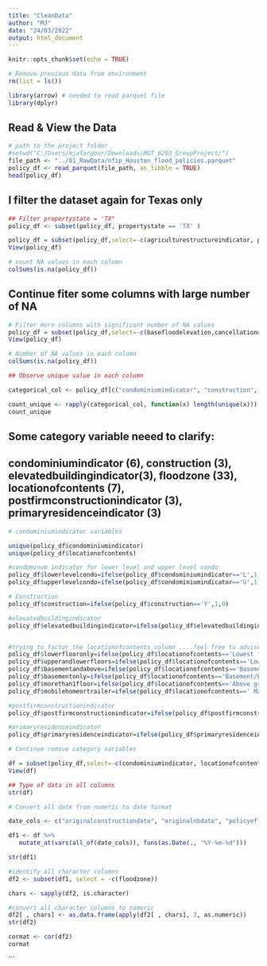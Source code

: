 ```yaml
---
title: "CleanData"
author: "MJ"
date: "24/03/2022"
output: html_document
---
```


```r
knitr::opts_chunk$set(echo = TRUE)
```

```r
# Remove previous data from environment
rm(list = ls())
```

```r
library(arrow) # needed to read parquet file
library(dplyr)
```

## Read & View the Data
```r
# path to the project folder
#setwd("C:/Users/mjafarpour/Downloads/MGT_6203_GroupProject/")
file_path <- "../01_RawData/nfip_Houston_flood_policies.parquet"
policy_df <- read_parquet(file_path, as_tibble = TRUE)
head(policy_df)
```

## I filter the dataset again for Texas only 
```r
## Filter propertystate = 'TX"
policy_df <- subset(policy_df, propertystate == 'TX' )
```


```r
policy_df = subset(policy_df,select=-c(agriculturestructureindicator, propertystate, reportedcity, houseofworshipindicator,nonprofitindicator,regularemergencyprogramindicator,smallbusinessindicatorbuilding,hfiaasurcharge))
View(policy_df)
```

```r
# count NA values in each column
colSums(is.na(policy_df))
```

## Continue fiter some columns with large number of NA

```r
# Filter more columns with significant number of NA values
policy_df = subset(policy_df,select=-c(basefloodelevation,cancellationdateoffloodpolicy, countycode, elevationcertificateindicator, lowestadjacentgrade, lowestfloorelevation, obstructiontype))                          
View(policy_df)
```

```r
# Number of NA values in each column
colSums(is.na(policy_df))
```
```r
## Observe unique value in each column

categorical_col <- policy_df[c("condominiumindicator", "construction", "elevatedbuildingindicator", "floodzone", "locationofcontents", "postfirmconstructionindicator", "primaryresidenceindicator")]

count_unique <- rapply(categorical_col, function(x) length(unique(x)))
count_unique
```
## Some category variable neeed to clarify:
## condominiumindicator (6), construction (3), elevatedbuildingindicator(3), floodzone (33), locationofcontents (7), postfirmconstructionindicator (3), primaryresidenceindicator (3)
```r
# condominiumindicator variables

unique(policy_df$condominiumindicator)
unique(policy_df$locationofcontents)

```
```r
#condominum indicator for lower level and upper level condo
policy_df$lowerlevelcondo=ifelse(policy_df$condominiumindicator=='L',1,0)
policy_df$upperlevelcondo=ifelse(policy_df$condominiumindicator=='U',1,0)

# Construction
policy_df$construction=ifelse(policy_df$construction=='Y',1,0)

#elevatedbuildingindicator
policy_df$elevatedbuildingindicator=ifelse(policy_df$elevatedbuildingindicator=='Y',1,0)


#trying to factor the locationofcontents column ....feel free to advise anyother column names. 
policy_df$lowerflooronly=ifelse(policy_df$locationofcontents=='Lowest floor only above ground level (No basement/enclosure/crawlspace/subgrade crawlspace)',1,0)
policy_df$upperandlowerfloors=ifelse(policy_df$locationofcontents=='Lowest floor above ground level and higher floors (No basement/enclosure/crawlspace/subgrade crawlspace)',1,0)
policy_df$basementandabove=ifelse(policy_df$locationofcontents=='Basement/Enclosure/Crawlspace/Subgrade Crawlspace and above',1,0)
policy_df$basementonly=ifelse(policy_df$locationofcontents=='Basement/Enclosure/Crawlspace/Subgrade Crawlspace only',1,0)
policy_df$morethan1floor=ifelse(policy_df$locationofcontents=='Above ground level more than one full floor',1,0)
policy_df$mobilehomeortrailer=ifelse(policy_df$locationofcontents==' Manufactured (mobile) home or travel trailer on foundation',1,0)

#postfirmconstructionindicator
policy_df$postfirmconstructionindicator=ifelse(policy_df$postfirmconstructionindicator=='Y',1,0)

#primaryresidenceindicator
policy_df$primaryresidenceindicator=ifelse(policy_df$primaryresidenceindicator=='Y',1,0)
```


```r
# Continue remove category variables

df = subset(policy_df,select=-c(condominiumindicator, locationofcontents))
View(df)
```


```r
## Type of data in all columns
str(df)
```
```r
# Convert all date from numeric to date format

date_cols <- c("originalconstructiondate", "originalnbdate", "policyeffectivedate", "policyterminationdate")

df1 <- df %>%
   mutate_at(vars(all_of(date_cols)), funs(as.Date(., "%Y-%m-%d")))

str(df1)
```
```r
#identify all character columns
df2 <- subset(df1, select = -c(floodzone))

chars <- sapply(df2, is.character)

#convert all character columns to numeric
df2[ , chars] <- as.data.frame(apply(df2[ , chars], 2, as.numeric))
str(df2)
```
```r
cormat <- cor(df2)
cormat
```




```